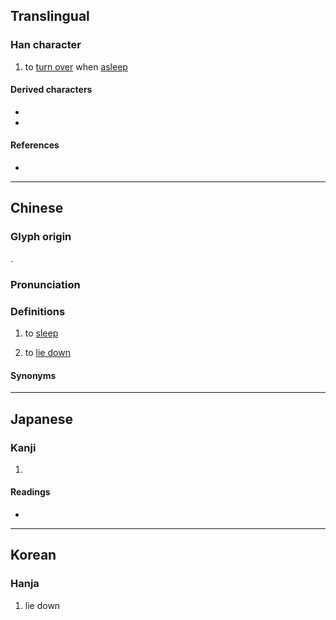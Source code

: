 {{character info}}
==Translingual==

===Han character===
{{Han char|rn=36|rad=夕|as=02|sn=5|four=27212|canj=NISU|ids=⿰夕㔾}}

# to [[turn over]] when [[asleep]]

====Derived characters====
* {{l|mul|[[𠙀]], [[𫩨]], [[妴]], [[㠾]], [[𡖏]], [[怨]], [[𢪸]], [[𣆌]], [[𤇘]], [[𦙵]], [[㼝]], [[㽜]], [[盌]], [[眢]], [[𦕕]], [[䖤]], [[𧧁]], [[𧯡]], [[𧵍]], [[𩖿]]([[𬱺]]), [[𩚴]], [[駌]], [[𱆪]], [[鴛]]([[鸳]])}}
* {{l|mul|[[𥿎]], [[𦨨]], [[䛄]]([[𫍠]]), [[𩊁]], [[𩎝]], [[𠛠]], [[𪀈]], [[𪞏]], [[宛]], [[𡶟]], [[𠈢]], [[苑]], [[𦊗]], [[𭼉]], [[䳃]], [[𦦩]], [[𡍡]], [[𤨰]], [[𨧍]], [[𨪿]], [[𠝽]]}}

====References====
* {{Han ref|kx=0246.040|dkj=05752|dj=0489.020|hdz=20861.050|uh=5917|ud=22807|bh=C970|bd=51568}}

----

==Chinese==
{{zh-forms|alt=夘}}

===Glyph origin===
{{Han etym}}
{{Han compound|夕|卩|ls=ic}}.

===Pronunciation===
{{zh-pron
|m=yuàn
|c=jyun3,jyun2
|h=pfs=
|md=
|mn=
|mn-t=ug8/ngh8/in6/inh8
|mn-t_note=ug8 - Chaozhou; ngh8 - Shantou, Chenghai; in6 - Jieyang; inh8 - Shantou, Chaoyang
|w=
|mc=y
|oc=y
|cat=
}}

===Definitions===
{{zh-hanzi}}

# {{lb|zh|Teochew}} to [[sleep]]
# {{lb|zh|Teochew}} to [[lie down]]
{{attention|zh|needs non-Teochew definitions}}

====Synonyms====
{{zh-dial|睡覺}}

----

==Japanese==

===Kanji===
{{ja-kanji|grade=|rs=夕02}}

# {{rfdef|ja|sort=夕02}}

====Readings====
* {{ja-readings|on=[[えん]] (en), [[おん]] (on)|kun=[[ころがりうす]] (korogariusu)}}

----

==Korean==

===Hanja===
{{ko-hanja|[[눕다|누워]] [[뒹굴다|뒹굴]]|원}}

# lie down